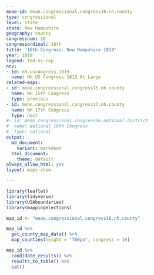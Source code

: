 ```yaml
---
meae-id: meae.congressional.congress16.nh.county
type: congressional
level: state
state: New Hampshire
geography: county
congressnum: 16
congressordinal: 16th
title: '16th Congress: New Hampshire 1819'
year: 1819
legend: fed-vs-rep
nnv:
- id: nh.uscongress.1819
  name: NH US Congress 1819 At Large
related-maps:
- id: meae.congressional.congress15.nh.county
  name: NH 15th Congress
  type: previous
- id: meae.congressional.congress17.nh.county
  name: NH 17th Congress
  type: next
#- id: meae.congressional.congress16.national.district
#  name: National 16th Congress
#  type: national
output:
  md_document:
    variant: markdown
  html_document:
    theme: default
always_allow_html: yes
layout: maps-show

---
```


```r
library(leaflet)
library(tidyverse)
library(USAboundaries)
library(mappingelections)

map_id <- "meae.congressional.congress16.nh.county"
```

<div class="map">

```r
map_id %>%
  get_county_map_data() %>%
  map_counties(height = "700px", congress = 16)
```

</div>

<div class="results-table">

```r
map_id %>%
  candidate_results() %>%
  results_to_table() %>%
  cat()
```

</div>
